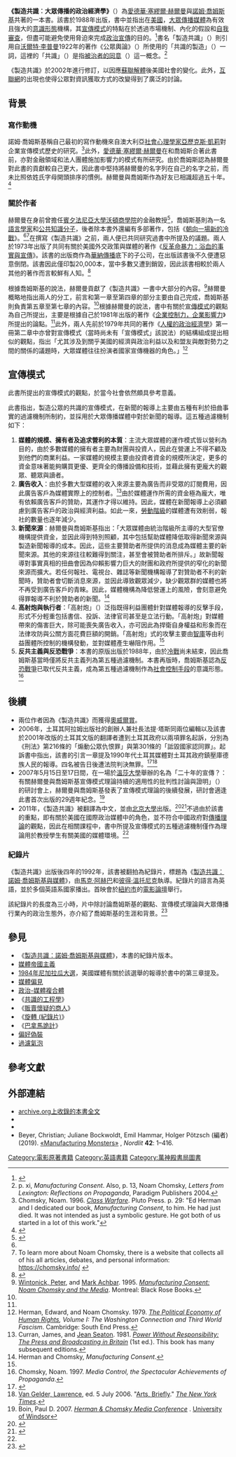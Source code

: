 {{Infobox book
| name         = 製造共識
| title_orig   = ''Manufacturing Consent: The Political Economy of the Mass Media''
| chinese_name = 製造共識︰大眾傳播的政治經濟學
| image        = Manufacturing Consent Cover 1st Edition.jpg
| caption      = 第一版原文封面
| authors      = {{Plainlist|
* [[愛德華·塞繆爾·赫爾曼|愛德華·塞繆爾·赫爾曼]]
* [[諾姆·喬姆斯基|諾姆·喬姆斯基]]}}
| illustrator  = 
| cover_artist = 
| country      = 美國
| language     = 英語
| series       = 
| subject      = [[美國媒體|美國媒體]]
| publisher    = [[萬神殿圖書|萬神殿圖書]]
| pub_date     = 1988年
| media_type   = 印刷（[[精裝書|精裝]]、[[平裝書|平裝]]）
| pages        =  
| isbn         = 0-375-71449-9 
| dewey        = 381/.4530223 21
| congress     = P96.E25 H47 2002
| oclc         = 47971712
| preceded_by  = [[致命的三角|致命的三角]]
| followed_by  = [[必要的幻象|必要的幻象]]
}}

'''《製造共識︰大眾傳播的政治經濟學》'''（{{lang-en|''Manufacturing Consent: The Political Economy of the Mass Media''}}）為[[愛德華·塞繆爾·赫爾曼|愛德華·塞繆爾·赫爾曼]]與[[諾姆·喬姆斯基|諾姆·喬姆斯基]]共著的一本書。該書於1988年出版，書中並指出在[[美國|美國]]，[[美國媒體|大眾傳播媒體]]為有效且強大的[[意識形態|意識形態]]機構，其[[宣傳模式|宣傳模式]]的特點在於透過市場機制、內化的假設和[[自我審查|自我審查]]，但盡可能避免使用脅迫來完成[[政治宣傳|政治宣傳]]的目的。<ref>{{cite book|last1=Herman|first1=Edward S.|last2=Chomsky|first2=Noam|title=Manufacturing Consent|year=1988|url=https://archive.org/details/manufacturingcon00herm|publisher=Pantheon Books|location=New York|page=[https://archive.org/details/manufacturingcon00herm/page/306 306]}}</ref>書名「製造共識」（{{lang|en|''Manufacturing Consent''}}）則引用自[[沃爾特·李普曼|沃爾特·李普曼]]1922年的著作《公眾輿論》（{{lang|en|''Public Opinion''}}）所使用的「共識的製造」（{{lang|en|the manufacture of consent}}）一詞，這裡的「共識」（{{lang|en|consent}}）是指[[被治者的同意|被治者的同意]]（{{lang|en|consent of the governed}}）這一概念。<ref>p. xi, ''Manufacturing Consent''.  Also, p. 13, Noam Chomsky, ''Letters from Lexington: Reflections on Propaganda'', Paradigm Publishers 2004.</ref>

《製造共識》於2002年進行修訂，以因應[[蘇聯解體|蘇聯解體]]後美國社會的變化。此外，[[互聯網|互聯網]]的出現也使得公眾對資訊獲取方式的改變得到了廣泛的討論。

== 背景 ==
=== 寫作動機 ===
諾姆·喬姆斯基稱自己最初的寫作動機來自澳大利亞[[社會心理學|社會心理學家]][[亞歷克斯·凱莉|亞歷克斯·凱莉]]對企業宣傳模式歷史的研究。<ref>Chomsky, Noam. 1996. ''[[Class_Warfare|Class Warfare]]''. Pluto Press. p. 29: "Ed Herman and I dedicated our book, ''Manufacturing Consent'', to him. He had just died. It was not intended as just a symbolic gesture. He got both of us started in a lot of this work."</ref>此外，[[愛德華·塞繆爾·赫爾曼|愛德華·塞繆爾·赫爾曼]]在和喬姆斯合著此書前，亦對金融領域和法人團體施加影響力的模式有所研究。由於喬姆斯認為赫爾曼對此書的貢獻較自己更大，因此書中堅持將赫爾曼的名字列在自己的名字之前，而未比照依姓氏字母開頭排序的慣例。赫爾曼與喬姆斯作為好友已相識超過五十年。<ref>{{Cite web|title=Edward S Herman: Media critic who held the press to account|url=http://www.independent.co.uk/news/obituaries/edward-s-herman-scholar-whose-radical-critiques-of-us-media-unpacked-the-fake-news-caricatured-by-a8067131.html|date=2017-11-21|website=The Independent|language=en|access-date=2020-05-28|archive-date=2020-06-02|archive-url=https://web.archive.org/web/20200602233356/https://www.independent.co.uk/news/obituaries/edward-s-herman-scholar-whose-radical-critiques-of-us-media-unpacked-the-fake-news-caricatured-by-a8067131.html|dead-url=no}}</ref>

=== 關於作者 ===
赫爾曼在身前曾擔任[[賓夕法尼亞大學|賓夕法尼亞大學]][[賓夕法尼亞大學沃頓商學院|沃頓商學院]]的金融教授<ref name=":0">{{Cite news|last=Laferber|first=Walter|date=1988-11-06|title=Whose News?|language=en-US|work=The New York Times|url=https://www.nytimes.com/1988/11/06/books/whose-news.html|access-date=2020-05-28|issn=0362-4331|archive-date=2020-08-31|archive-url=https://web.archive.org/web/20200831220013/https://www.nytimes.com/1988/11/06/books/whose-news.html|dead-url=no}}</ref>，喬姆斯基則為一名[[語言學|語言學家]]和[[公共知識分子|公共知識分子]]，後者除本書外還編有多部著作，包括《[[朝向一場新的冷戰|朝向一場新的冷戰]]》。<ref name=":0" /><ref>To learn more about Noam Chomsky, there is a website that collects all of his all articles, debates, and personal information: https://chomsky.info/ {{Wayback|url=https://chomsky.info/ |date=20180913103525 }}</ref>在撰寫《製造共識》之前，兩人便已共同研究過書中所提及的議題。兩人於1973年出版了共同有關於美國外交政策與媒體的著作《[[反革命暴力：浴血的事實與宣傳|反革命暴力：浴血的事實與宣傳]]》。該書的出版商作為[[華納媒體|華納傳播]]底下的子公司，在出版該書後不久便遭惡意倒閉。該書因此僅印製20,000本，當中多數又遭到銷毀，因此該書相較於兩人其他的著作而言較鮮有人知。<ref>{{Cite web|last=Chomsky|first=Noam|title=Manufacturing Consent: The Political Economy of the Mass Media: Talk Delivered at University of Wisconsin–Madison, March 15, 1989|url=https://chomsky.info/19890315/|access-date=2020-05-28|website=chomsky.info|archive-date=2020-03-25|archive-url=https://web.archive.org/web/20200325015312/https://chomsky.info/19890315/|dead-url=no}}</ref>

根據喬姆斯基的說法，赫爾曼貢獻了《製造共識》一書中大部分的內容。<ref name=":2">[[Peter_Wintonick|Wintonick, Peter]], and [[Mark_Achbar|Mark Achbar]]. 1995. [[Manufacturing_Consent:_Noam_Chomsky_and_the_Media|''Manufacturing Consent: Noam Chomsky and the Media'']]. Montreal: Black Rose Books.</ref>赫爾曼概略地指出兩人的分工，前言和第一章至第四章的部分主要由自己完成，喬姆斯基則負責第五章至第七章的內容。<ref name=":2" />{{Rp|204}}根據赫爾曼的說法，書中有關於[[宣傳模式|宣傳模式]]的觀點為自己所提出，主要是根據自己於1981年出版的著作《[[企業控制力，企業影響力|企業控制力，企業影響力]]》所提出的論點。<ref name=":2" />{{Rp|205}}此外，兩人先前於1979年共同的著作《[[人權的政治經濟學|人權的政治經濟學]]》第一冊第二章中亦曾對宣傳模式（當時尚未有「宣傳模式」該說法）的結構組成提出相似的觀點，指出「尤其涉及到關乎美國的經濟與政治利益以及和盟友與敵對勢力之間的關係的議題時，大眾媒體往往扮演者國家宣傳機器的角色。」<ref>Herman, Edward, and Noam Chomsky. 1979. ''[[The_Political_Economy_of_Human_Rights|The Political Economy of Human Rights]], Volume I: The Washington Connection and Third World Fascism''. Cambridge: South End Press.</ref>

== 宣傳模式 ==
{{main|宣傳模式}}

此書所提出的宣傳模式的觀點，於當今社會依然頗具參考意義。

此書指出，製造公眾的共識的宣傳模式，在新聞的報導上主要由五種有利於扭曲事實的過濾機制所制約，並採用於大眾傳播媒體中對於新聞的報導。這五種過濾機制如下：
# '''媒體的規模、擁有者及追求營利的本質'''：主流大眾媒體的運作模式皆以營利為目的，由於多數媒體的擁有者主要為財團與投資人，因此在營運上不得不顧及到他們的商業利益。一家媒體的規模主要由投資者資金的規模所決定，更多的資金意味著能夠購買更優、更齊全的傳播設備和技術，並藉此擁有更龐大的觀眾、聽眾與讀者。
# '''廣告收入'''：由於多數大型媒體的收入來源主要為廣告而非受眾的訂閱費用，因此廣告客戶為媒體實際上的控制者。<ref>Curran, James, and [[Jean_Seaton|Jean Seaton]]. 1981. ''[[Power_Without_Responsibility_:_the_press_and_broadcasting_in_Britain|Power Without Responsibility: The Press and Broadcasting in Britain]]'' (1st ed.). This book has many subsequent editions.</ref>由於媒體運作所需的資金極為龐大，唯有依賴廣告客戶的贊助，其運作才得以維持。因此，媒體在新聞報導上必須顧慮到廣告客戶的政治與經濟利益。如此一來，[[工人階級|勞動階級]]的媒體遭有效削弱，報社的數量也逐年減少。
# '''新聞來源'''：赫爾曼與喬姆斯基指出：「大眾媒體由統治階級所主導的大型官僚機構提供資金，並因此得到特別照顧，其中包括幫助媒體降低取得新聞來源與製造新聞報導的成本。因此，這些主要贊助者所提供的消息成為媒體主要的新聞來源。其他的來源往往較難得到關注，甚至會被贊助者所排斥。」故新聞報導對事實真相的扭曲會因為仰賴影響力巨大的財團和政府所提供的窄化的新聞來源而擴大。若任何報社、電視台、雜誌等新聞機構報導了對贊助者不利的新聞時，贊助者會切斷消息來源，並因此導致觀眾減少，缺少觀眾群的媒體也將不再受到廣告客戶的青睞。因此，媒體機構為降低營運上的風險，會刻意避免得罪報導不利於贊助者的新聞。<ref name = MC>Herman and Chomsky, ''Manufacturing Consent''.</ref>
# '''高射炮與執行者'''：「高射炮」（{{lang-en|flak}}）泛指既得利益團體針對媒體報導的反擊手段，形式不分輕重包括書信、投訴、法律官司甚至是立法行動。「高射炮」對媒體帶來的傷害巨大，除可能喪失廣告收入，亦可因此為捍衛自身權益和形象而在法律攻防與公關方面花費巨額的開銷。「高射炮」式的攻擊主要由[[智庫|智庫]]等由利益團體所控制的機構發動，並對媒體產生嚇阻作用。<ref name = MC/>
# '''反共主義與反恐戰爭'''：本書的原版出版於1988年，由於[[冷戰|冷戰]]尚未結束，因此喬姆斯基當時僅將反共主義列為第五種過濾機制。本書再版時，喬姆斯基認為[[反恐戰爭|反恐戰爭]]已取代反共主義，成為第五種過濾機制作為[[社會控制|社會控制手段]]的意識形態。<ref>Chomsky, Noam. 1997. ''Media Control, the Spectacular Achievements of Propaganda''.</ref>

== 後續 ==
* 兩位作者因為《製造共識》而獲得[[奧威爾賞|奧威爾賞]]。
* 2006年，土耳其阿拉姆出版社的創辦人兼社長法提·塔斯同兩位編輯以及該書於2001年改版的土耳其文版的翻譯者遭到土耳其政府以兩項罪名起訴，分別為《刑法》第216條的「煽動公眾仇恨罪」與第301條的「詆毀國家認同罪」。起訴書中指出，該書的引言一章提及1990年代土耳其媒體對土耳其政府鎮壓庫德族人民的報導。四名被告日後遭法院判決無罪。<ref>{{cite news|date=2006-12-20|url=http://news.bbc.co.uk/2/low/europe/6198021.stm|title=Turks acquitted over Chomsky book|work=BBC News|accessdate=2006-12-20|location=London|archive-date=2008-01-13|archive-url=https://web.archive.org/web/20080113181823/http://news.bbc.co.uk/2/low/europe/6198021.stm|dead-url=no}}</ref><ref>[[Lawrence_Van_Gelder|Van Gelder, Lawrence]], ed. 5 July 2006. "[https://www.nytimes.com/2006/07/05/arts/05arts.html Arts, Briefly]{{Subscription required}}." ''[[The_New_York_Times|The New York Times]]''.</ref>
* 2007年5月15日至17日間，在一場於[[溫莎大學|溫莎大學]]舉辦的名為「二十年的宣傳？：有關赫爾曼與喬姆斯基宣傳模式理論持續的適用性的批判性討論與證明」（{{lang-en|20 Years of Propaganda?: Critical Discussions & Evidence on the Ongoing Relevance of the Herman & Chomsky Propaganda Model}}）的研討會上，赫爾曼與喬姆斯基發表了宣傳模式理論的後續發展，研討會適逢此書首次出版的29週年紀念。<ref>Boin, Paul D. 2007. [http://web4.uwindsor.ca/propaganda ''Herman & Chomsky Media Conference''] {{Wayback|url=http://web4.uwindsor.ca/propaganda |date=20190610205555 }}. [[University_of_Windsor|University of Windsor]]</ref>
* 2011年，《製造共識》被翻譯為中文，並由[[北京大學|北京大學]]出版。<ref>{{cite book|last1=Herman|first1=Edward S.|title=製造共識: 大眾傳播的政治經濟學 = Zhi zao gong shi: Da zhong chuan bo de zheng zhi jing ji xue|last2=Chomsky|first2=Noam|date=2011|publisher=Peking University|isbn=978-7-301-19328-0|location=Beijing|oclc=774669032}}</ref><ref name=":1">{{Cite web|first=Yuezhi|last=Zhao|title=Yuezhi Zhao: Edward Herman and Manufacturing Consent in China|url=http://mediatheoryjournal.org/yuezhi-zhao-edward-herman-and-manufacturing-consent-in-china/|date=2018-08-25|website=Media Theory|language=en-US|access-date=2020-05-28|archive-date=2020-08-03|archive-url=https://web.archive.org/web/20200803182436/http://mediatheoryjournal.org/yuezhi-zhao-edward-herman-and-manufacturing-consent-in-china/|dead-url=no}}</ref>不過由於該書的重點，即有關於美國在國際政治媒體中的角色，並不符合中國政府對[[傳播理論|傳播理論]]的觀點，因此在相關課程中，書中所提及宣傳模式的五種過濾機制僅作為理論用於教授學生有關美國的媒體環境。<ref name=":1" />

=== 紀錄片 ===
{{main|製造共識：諾姆·喬姆斯基與媒體}}

《製造共識》出版後四年的1992年，該書被翻拍為紀錄片，標題為《[[製造共識：諾姆·喬姆斯基與媒體|製造共識：諾姆·喬姆斯基與媒體]]》，由[[馬克·阿赫巴|馬克·阿赫巴]]和[[彼得·溫托尼克|彼得·溫托尼克]]執導。紀錄片的語言為英語，並於多個英語系國家播出。首映會於[[紐約市|紐約市]]的[[電影論壇|電影論壇]]舉行。

該紀錄片的長度為三小時，片中除討論喬姆斯基的觀點、宣傳模式理論與大眾傳播行業內的政治生態外，亦介紹了喬姆斯基的生涯和背景。<ref>{{Cite news|last=Canby|first=Vincent|date=1993-03-17|title=Review/Film; Superimposing Frills On a Provocative Career|language=en-US|work=The New York Times|url=https://www.nytimes.com/1993/03/17/movies/review-film-superimposing-frills-on-a-provocative-career.html|access-date=2020-05-28|issn=0362-4331|archive-date=2020-09-02|archive-url=https://web.archive.org/web/20200902222118/https://www.nytimes.com/1993/03/17/movies/review-film-superimposing-frills-on-a-provocative-career.html|dead-url=no}}</ref>

== 參見 ==
* 《[[製造共識：諾姆·喬姆斯基與媒體|製造共識：諾姆·喬姆斯基與媒體]]》，本書的紀錄片版本。
* [[媒體帝國主義|媒體帝國主義]]
* [[1984年尼加拉瓜大選|1984年尼加拉瓜大選]]，美國媒體有關於該選舉的報導於書中的第三章提及。
* [[媒體偏見|媒體偏見]]
* [[政治-媒體複合體|政治-媒體複合體]]
* 《[[共識的工程學|共識的工程學]]》
* 《[[販賣懷疑的商人|販賣懷疑的商人]]》
* 《[[旋轉_(紀錄片)|旋轉 (紀錄片)]]》
* 《[[巴拿馬詭計|巴拿馬詭計]]》
* [[偏好偽裝|偏好偽裝]]
* [[過濾氣泡|過濾氣泡]]

== 參考文獻 ==
{{reflist|2}}

== 外部連結 ==
* [https://archive.org/details/pdfy-NekqfnoWIEuYgdZl archive.org上收錄的本書全文]{{en}}
* {{cite web|url=http://www.chomsky.info/onchomsky/198901--.htm|title=赫爾曼專訪的概要|author=<!--Staff writer(s); no by-line.-->|deadurl=yes|archiveurl=https://web.archive.org/web/20090627191223/http://www.chomsky.info//onchomsky/198901--.htm|archivedate=2009-06-27|access-date=2020-08-26}}
* {{cite journal |last1=Mullen |first1=Andrew |title=The Propaganda Model after 20 Years: Interview with Edward S. Herman and Noam Chomsky |journal=Westminster Papers in Communication and Culture |date=2009 |volume=6 |issue=2 |pages=12–22 |doi=10.16997/wpcc.121|doi-access=free}}
* Beyer, Christian; Juliane Bockwoldt, Emil Hammar, Holger Pötzsch (編者) (2019). [https://septentrio.uit.no/index.php/nordlit/issue/view/405 «Manufacturing Monsters»] {{Wayback|url=https://septentrio.uit.no/index.php/nordlit/issue/view/405 |date=20210513082051 }}, ''Nordlit'' '''42''': 1–416.

{{Authority control}}
[[Category:電影原著書籍|Category:電影原著書籍]]
[[Category:英語書籍|Category:英語書籍]]
[[Category:萬神殿書局圖書|Category:萬神殿書局圖書]]